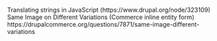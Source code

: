 Translating strings in JavaScript (https://www.drupal.org/node/323109)
Same Image on Different Variations (Commerce inline entity form) https://drupalcommerce.org/questions/7871/same-image-different-variations
